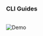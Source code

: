 ### CLI Guides

<CardGroup cols={2}>
  <Card title="Generate a report" icon="browsers" iconType="solid" href="/oss/guides/send-slack-alerts">
  </Card>
  <Card title="Send Slack alerts" icon="slack" href="/oss/guides/send-slack-alerts">
  </Card>
  <Card title="Share the report" icon="share-all" iconType="solid" href="/oss/guides/share-report-ui">
  </Card>
  <Card title="Deploy in production" icon="gear" iconType="solid" href="/oss/deployment-and-configuration/elementary-in-production">
  </Card>
</CardGroup>

<br/>

<Frame>
  <img
    src="https://raw.githubusercontent.com/elementary-data/elementary/master/static/report_ui.gif"
    alt="Demo"
  />
</Frame>